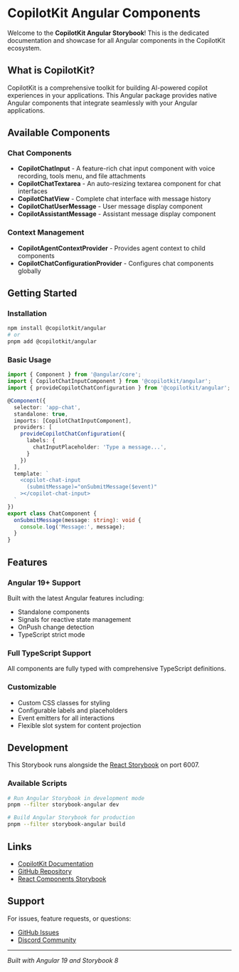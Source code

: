 
<Meta title="Welcome" />

# CopilotKit Angular Components

Welcome to the **CopilotKit Angular Storybook**! This is the dedicated documentation and showcase for all Angular components in the CopilotKit ecosystem.

## What is CopilotKit?

CopilotKit is a comprehensive toolkit for building AI-powered copilot experiences in your applications. This Angular package provides native Angular components that integrate seamlessly with your Angular applications.

## Available Components

### Chat Components
- **CopilotChatInput** - A feature-rich chat input component with voice recording, tools menu, and file attachments
- **CopilotChatTextarea** - An auto-resizing textarea component for chat interfaces
- **CopilotChatView** - Complete chat interface with message history
- **CopilotChatUserMessage** - User message display component
- **CopilotAssistantMessage** - Assistant message display component

### Context Management
- **CopilotAgentContextProvider** - Provides agent context to child components
- **CopilotChatConfigurationProvider** - Configures chat components globally

## Getting Started

### Installation

```bash
npm install @copilotkit/angular
# or
pnpm add @copilotkit/angular
```

### Basic Usage

```typescript
import { Component } from '@angular/core';
import { CopilotChatInputComponent } from '@copilotkit/angular';
import { provideCopilotChatConfiguration } from '@copilotkit/angular';

@Component({
  selector: 'app-chat',
  standalone: true,
  imports: [CopilotChatInputComponent],
  providers: [
    provideCopilotChatConfiguration({
      labels: {
        chatInputPlaceholder: 'Type a message...',
      }
    })
  ],
  template: `
    <copilot-chat-input
      (submitMessage)="onSubmitMessage($event)"
    ></copilot-chat-input>
  `
})
export class ChatComponent {
  onSubmitMessage(message: string): void {
    console.log('Message:', message);
  }
}
```

## Features

### Angular 19+ Support
Built with the latest Angular features including:
- Standalone components
- Signals for reactive state management
- OnPush change detection
- TypeScript strict mode

### Full TypeScript Support
All components are fully typed with comprehensive TypeScript definitions.

### Customizable
- Custom CSS classes for styling
- Configurable labels and placeholders
- Event emitters for all interactions
- Flexible slot system for content projection

## Development

This Storybook runs alongside the [React Storybook](http://localhost:6006) on port 6007.

### Available Scripts

```bash
# Run Angular Storybook in development mode
pnpm --filter storybook-angular dev

# Build Angular Storybook for production
pnpm --filter storybook-angular build
```

## Links

- [CopilotKit Documentation](https://docs.copilotkit.ai)
- [GitHub Repository](https://github.com/CopilotKit/CopilotKit)
- [React Components Storybook](http://localhost:6006)

## Support

For issues, feature requests, or questions:
- [GitHub Issues](https://github.com/CopilotKit/CopilotKit/issues)
- [Discord Community](https://discord.gg/copilotkit)

---

*Built with Angular 19 and Storybook 8*